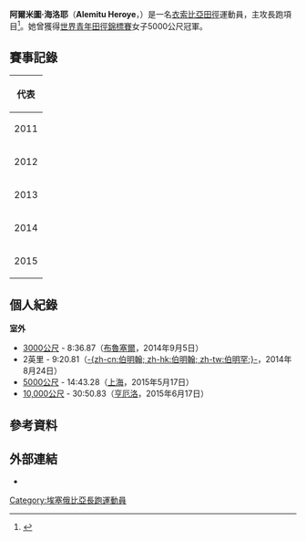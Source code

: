 {{noteTA
|1=zh-tw:衣索比亞; zh-sg:衣索比亚; zh-cn:埃塞俄比亚; zh-hk:埃塞俄比亞;
}}
{{Infobox sportsperson
| name           = 阿爾米圖·海洛耶<br />''Alemitu Heroye''
| image          = 
| image_size     = 
| caption        = 
| birth_name     = 
| fullname       = Alemitu Heroye Banata 
| nickname       = 
| nationality    = 
| residence      = 
| birth_date     = {{birth date and age|1995|5|9|df=yes}}
| birth_place    = 
| death_date     = 
| death_place    = 
| height         = 
| weight         =
| website        = 
| country        = {{ETH}}
| sport          = [[田徑|田徑]]
| event          = 長跑項目
| olympics       = 
| show-medals    = yes
| medaltemplates = 
{{MedalSport|女子[[田徑|田徑]]}}
{{MedalCountry|{{ETH}}}}
{{MedalCompetition|[[世界越野錦標賽|世界越野錦標賽]]}}
{{MedalGold|[[2015年世界越野錦標賽|2015年 貴陽]]|成年女子團體}}
{{MedalSilver|[[2013年世界越野錦標賽|2013年 比得哥什]]|青年女子團體}}
{{MedalBronze|[[2013年世界越野錦標賽|2013年 比得哥什]]|青年女子個人}}
{{MedalCompetition|[[非洲越野錦標賽|非洲越野錦標賽]]}}
{{MedalGold|[[2012年非洲越野錦標賽|2012年 開普敦]]|青年女子團體}}
{{MedalSilver|[[2014年非洲越野錦標賽|2014年 坎帕拉]]|青年女子個人}}
{{MedalSilver|[[2014年非洲越野錦標賽|2014年 坎帕拉]]|青年女子團體}}
{{MedalCompetition|[[世界青年田徑錦標賽|世界青年田徑錦標賽]]}}
{{MedalGold|[[2014年世界青年田徑錦標賽|2014年 尤金]]|5000公尺}}
{{MedalCompetition|[[非洲青年田徑錦標賽|非洲青年田徑錦標賽]]}}
{{MedalBronze|[[2013年非洲青年田徑錦標賽|2013年 巴姆布斯]]|5000公尺}}
}}
'''阿爾米圖·海洛耶'''（'''Alemitu Heroye'''，{{bd|1995年|5月9日|catIdx=Heroye, Alemitu}}）是一名[[衣索比亞|衣索比亞]][[田徑|田徑]]運動員，主攻長跑項目<ref>{{cite web |url=http://www.iaaf.org/athletes/ethiopia/alemitu-heroye-265234 |title=Alemitu Heroye |publisher=IAAF |date=2016-05-22 |accessdate=2016-05-22 |archive-date=2019-05-25 |archive-url=https://web.archive.org/web/20190525085907/https://www.iaaf.org/athletes/ethiopia/alemitu-heroye-265234 |dead-url=no }}</ref>。她曾獲得[[2014年世界青年田徑錦標賽|世界青年田徑錦標賽]]女子5000公尺冠軍。

== 賽事記錄 ==
{| {{AchievementTable|Event=yes}}
|-
!colspan="6"|代表 {{ETH}}
|-
|2011
|[[2011年世界青少年田徑錦標賽|世界青少年錦標賽]]
|[[法國|法國]][[里爾|-{zh:里爾; zh-tw:里耳; zh-hans:里尔;}-]]
|第5名
|3000公尺
|9:04.53
|-
|2012
|{{link-en|2012年非洲越野錦標賽|2012 African Cross Country Championships|非洲越野錦標賽}}
|[[南非|南非]][[開普敦|開普敦]]
|第5名
|青年女子組（6公里）
|19:55
|-
|rowspan=2|2013
|[[2013年世界越野錦標賽|世界越野錦標賽]]
|[[波蘭|波蘭]][[比得哥什|比得哥什]]
|bgcolor=cc9966 | 季軍
|青年女子組（6公里）
|17:57
|-
|{{link-en|2013年非洲青年田徑錦標賽|2013 African Junior Athletics Championships|非洲青年錦標賽}}
|[[模里西斯|模里西斯]]{{link-en|巴姆布斯|Bambous, Mauritius}}
|bgcolor=cc9966 | 季軍
|5000公尺
|16:08.05
|-
|rowspan=2|2014
|{{link-en|2014年非洲越野錦標賽|2014 African Cross Country Championships|非洲越野錦標賽}}
|[[烏干達|烏干達]][[坎帕拉|坎帕拉]]
|bgcolor=silver | 亞軍
|青年女子組（6公里）
|19:05
|-
|[[2014年世界青年田徑錦標賽|世界青年錦標賽]]
|[[美國|美國]][[尤金_(俄勒岡州)|尤金]]
|bgcolor=gold | 冠軍
|5000公尺
|15:10.08
|-
|rowspan=2|2015
|[[2015年世界越野錦標賽|世界越野錦標賽]]
|[[中國|中國]][[貴陽|貴陽]]
|第4名
|成年女子組（8公里）
|26:14
|-
|[[2015年世界田徑錦標賽|世界錦標賽]]
|[[中國|中國]][[北京|北京]]
|第7名 
|10,000公尺
|31:49.73
|}

== 個人紀錄 ==
'''室外'''
* [[3000米賽跑|3000公尺]] - 8:36.87（[[布魯塞爾|布魯塞爾]]，2014年9月5日）
* 2英里 - 9:20.81（[[伯明翰|-{zh-cn:伯明翰; zh-hk:伯明翰; zh-tw:伯明罕;}-]]，2014年8月24日）
* [[5000米賽跑|5000公尺]] - 14:43.28（[[上海|上海]]，2015年5月17日）
* [[10000米賽跑|10,000公尺]] - 30:50.83（[[亨厄洛|亨厄洛]]，2015年6月17日）

== 參考資料 ==
{{Reflist}}

== 外部連結 ==
* {{IAAF name|id=265234}}

{{DEFAULTSORT:Heroye, Alemitu}}
[[Category:埃塞俄比亞長跑運動員|Category:埃塞俄比亞長跑運動員]]